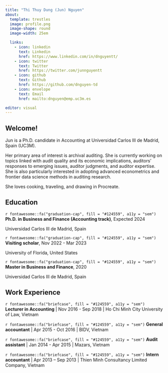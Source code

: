 ```yaml
---
title: "Thi Thuy Dung (Jun) Nguyen"
about:
  template: trestles
  image: profile.png
  image-shape: round
  image-width: 25em

  links:
    - icon: linkedin
      text: Linkedin
      href: https://www.linkedin.com/in/dnguyentt/
    - icon: twitter
      text: Twitter
      href: https://twitter.com/junnguyentt
    - icon: github
      text: Github
      href: https://github.com/dnguyen-td
    - icon: envelope
      text: Email  
      href: mailto:dnguyen@emp.uc3m.es  

editor: visual
---
```


## Welcome!

Jun is a Ph.D. candidate in Accounting at Universidad Carlos III de Madrid, Spain (UC3M).


Her primary area of interest is archival auditing. She is currently working on topics linked with audit quality and its economic implications, auditors' responses to emerging issues, auditor judgments, and auditor expertise. She is also particularly interested in adopting advanced econometrics and frontier data science methods in auditing research.


She loves cooking, traveling, and drawing in Procreate.

## Education

<p class="custom-subtitle">

`r fontawesome::fa("graduation-cap", fill = "#124559", a11y = "sem")` **Ph.D. in Business and Finance (Accounting track)**, Expected 2024

</p>

<p class="custom-subtitle2">

Universidad Carlos III de Madrid, Spain

</p>

<p class="custom-subtitle">
`r fontawesome::fa("graduation-cap", fill = "#124559", a11y = "sem")` **Visiting scholar**, Nov 2022 - Mar 2023

</p>

<p class="custom-subtitle2">

University of Florida, United States

</p>

`r fontawesome::fa("graduation-cap", fill = "#124559", a11y = "sem")` **Master in Business and Finance**, 2020

</p>

<p class="custom-subtitle2">

Universidad Carlos III de Madrid, Spain

</p>

## Work Experience

`r fontawesome::fa("briefcase", fill = "#124559", a11y = "sem")` **Lecturer in Accounting** \| Nov 2016 - Sep 2018 \| Ho Chi Minh City University of Law, Vietnam

`r fontawesome::fa("briefcase", fill = "#124559", a11y = "sem")` **General accountant** \| Apr 2015 - Oct 2016 \| BIDV, Vietnam

`r fontawesome::fa("briefcase", fill = "#124559", a11y = "sem")` **Audit assistant** \| Jan 2014 - Apr 2015 \| Mazars, Vietnam

`r fontawesome::fa("briefcase", fill = "#124559", a11y = "sem")` **Intern accountant** \| Apr 2013 – Sep 2013 \| Thien Minh Consultancy Limited Company, Vietnam



